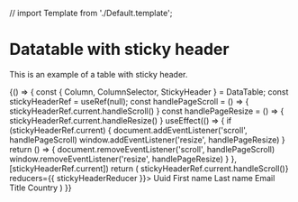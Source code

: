 // import Template from './Default.template';


<Meta title="Library/DataTable" component={DataTable} />

# Datatable with sticky header

This is an example of a table with sticky header.

<Canvas>
  <Story name="StickyheaderStory">
      {() => {
      const { Column, ColumnSelector, StickyHeader } = DataTable;
      const stickyHeaderRef = useRef(null);
      const handlePageScroll = () => {
        stickyHeaderRef.current.handleScroll()
      }
      const handlePageResize = () => {
        stickyHeaderRef.current.handleResize()
      }
      useEffect(() => {
        if (stickyHeaderRef.current) {
          document.addEventListener('scroll', handlePageScroll)
          window.addEventListener('resize', handlePageResize)
        }
        return () => {
          document.removeEventListener('scroll', handlePageScroll)
          window.removeEventListener('resize', handlePageResize)
        }
      }, [stickyHeaderRef.current])
      return (
          <DataTable data={users(40)} onScroll={() => stickyHeaderRef.current.handleScroll()} reducers={{ stickyHeaderReducer }}>
            <Column id="id">Uuid</Column>
            <Column id="firstname">First name</Column>
            <Column id="lastname">Last name</Column>
            <Column id="email">Email</Column>
            <Column id="title">Title</Column>
            <Column id="country">Country</Column>
            <StickyHeader threshold={0} ref={stickyHeaderRef} />
        </DataTable>
      )
    }}
  </Story>
</Canvas>
